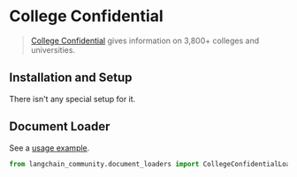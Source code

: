 # College Confidential

>[College Confidential](https://www.collegeconfidential.com/) gives information on 3,800+ colleges and universities.

## Installation and Setup

There isn't any special setup for it.


## Document Loader

See a [usage example](/oss/integrations/document_loaders/college_confidential).

```python
from langchain_community.document_loaders import CollegeConfidentialLoader
```
